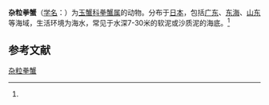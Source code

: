 {{Speciesbox
| name = 杂粒拳蟹
| status = 
| status_system = 
| image = 
| genus = Philyra
| species = heterograna
| authority = (Ortmann, 1892)<ref name='id11499'>{{cite web| url =http://www.bioinfo.cn/db05/BjdwSpecies.php?action=view&id=11499| title =杂粒拳蟹| work =《中国动物物种编目数据库》| publisher =中国科学院微生物研究所| author =中国科学院动物研究所| accessdate =2009-04-28| deadurl =yes| archiveurl =https://web.archive.org/web/20160305074540/http://www.bioinfo.cn/db05/BjdwSpecies.php?action=view&id=11499| archivedate =2016-03-05}}</ref>
}}

'''杂粒拳蟹'''（[[学名|学名]]：{{lang|la|''Philyra heterograna''}}）为[[玉蟹科|玉蟹科]][[拳蟹属|拳蟹属]]的动物。分布于[[日本|日本]]，包括[[广东|广东]]、[[东海|东海]]、[[山东|山东]]等海域，生活环境为海水，常见于水深7-30米的软泥或沙质泥的海底。<ref name='id11499'/>

== 参考文献 ==
{{reflist}}

{{Wikispecies|Philyra heterograna}}
{{Taxonbar|from=Q11095101}}

[[Category:拳蟹属|杂粒拳蟹]]


{{螃蟹小作品}}